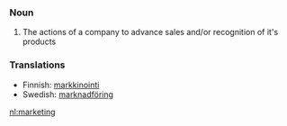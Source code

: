 ===Noun===
#The actions of a company to advance sales and/or recognition of it's products

===Translations===
*Finnish: [[markkinointi]]
*Swedish: [[marknadföring]]

[[nl:marketing]]